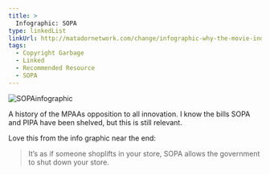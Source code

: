 ```yaml
---
title: >
  Infographic: SOPA
type: linkedList
linkUrl: http://matadornetwork.com/change/infographic-why-the-movie-industry-is-so-wrong-about-sopa/
tags:
  - Copyright Garbage
  - Linked
  - Recommended Resource
  - SOPA
---
```


![SOPAinfographic](http://appleuserpro.com/assets/uploads/SOPAinfographic.jpg "SOPAinfographic.jpg")

A history of the MPAAs opposition to all innovation. I know the bills SOPA and PIPA have been shelved, but this is still relevant.

Love this from the info graphic near the end:

> It’s as if someone shoplifts in your store, SOPA allows the government to shut down your store.

